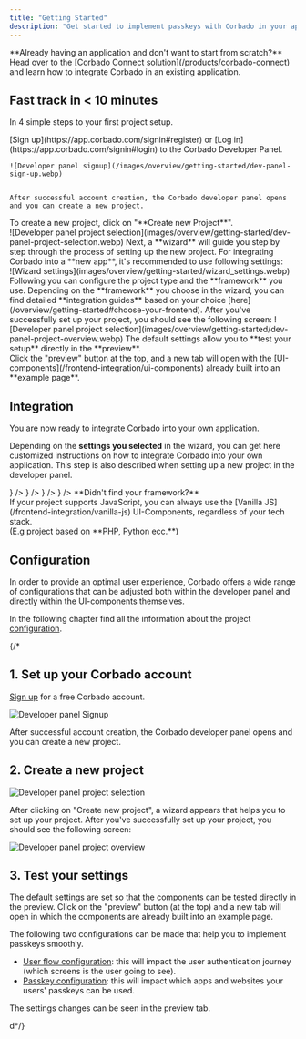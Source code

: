 ```yaml
---
title: "Getting Started"
description: "Get started to implement passkeys with Corbado in your application by following these steps."
---
```


<Note>
    **Already having an application and don't want to start from scratch?** <br />Head over to the [Corbado Connect solution](/products/corbado-connect) and learn how to integrate Corbado in an existing application.
</Note>



## Fast track in &lt; 10 minutes

In 4 simple steps to your first project setup.

<Steps>
  <Step title="Sign up to Corbado">
    [Sign up](https://app.corbado.com/signin#register) or [Log in](https://app.corbado.com/signin#login) to the Corbado Developer Panel. 
   
   
    ![Developer panel signup](/images/overview/getting-started/dev-panel-sign-up.webp)
    
    
    After successful account creation, the Corbado developer panel opens and you can create a new project.
    
  </Step>
  <Step title="Create a new project">
   To create a new project, click on "**Create new Project**". <br /> 
   ![Developer panel project selection](images/overview/getting-started/dev-panel-project-selection.webp)
   Next, a **wizard** will guide you step by step through the process of setting up the new project.
  </Step>
  <Step title="Set up the Project">
   For integrating Corbado into a **new app**, it's recommended to use following settings:<br/>
    ![Wizard settings](images/overview/getting-started/wizard_settings.webp)
   Following you can configure the project type and the **framework** you use. 
    <Note>
    Depending on the **framework** you choose in the wizard, you can find detailed **integration guides** based on your choice [here](/overview/getting-started#choose-your-frontend).
    </Note>
    After you've successfully set up your project, you should see the following screen:
    ![Developer panel project selection](images/overview/getting-started/dev-panel-project-overview.webp)
  </Step>
  <Step title="Test your setup">
    The default settings allow you to **test your setup** directly in the **preview**. <br/> 
    Click the "preview" button at the top, and a new tab will open with the [UI-components](/frontend-integration/ui-components) already built into an **example page**.

  </Step>
</Steps>



## Integration 

You are now ready to integrate Corbado into your own application.

Depending on the **settings you selected** in the wizard, you can get here customized instructions on how to integrate Corbado into your own application.
<Info>This step is also described when setting up a new project in the developer panel.</Info>

<CardGroup cols={3}>
    <Card title='React' icon='react' color='#5bd5fa' href='/frontend-integration/react' />
    <Card title='Vanilla JS' icon='js' color='#f6da23' href='/frontend-integration/vanilla-js' />
    <Card title='Flutter' href='/frontend-integration/flutter' icon={
        <svg xmlns="http://www.w3.org/2000/svg" className="icon icon-tabler icon-tabler-brand-flutter" width="1.5rem" height="1.5rem" viewBox="0 0 24 24" strokeWidth="1.5" stroke="#3ac6f5" fill="none" strokeLinecap="round" strokeLinejoin="round">
            <path stroke="none" d="M0 0h24v24H0z" fill="none"/>
            <path d="M7 14l-3 -3l8 -8h6z" />
            <path d="M14 21l-5 -5l5 -5h5l-5 5l5 5z" />
        </svg>} />
    <Card title='Vue.js' icon='vuejs' color='#37a974' href='/frontend-integration/vue-js' />
    <Card title='Angular' icon='angular' color="#d72b2e" href='/frontend-integration/angular' />
    <Card
        title='Next.js'
        href='/frontend-integration/next-js'
        icon={
            <svg
                xmlns='http://www.w3.org/2000/svg'
                className='icon icon-tabler icon-tabler-brand-nextjs'
                width='1.5rem'
                height='1.5rem'
                viewBox='0 0 24 24'
                strokeWidth='1.5'
                stroke='#fff'
                fill='#000'
                strokeLinecap='round'
                strokeLinejoin='round'>
                <path stroke='none' d='M0 0h24v24H0z' fill='none' />
                <path d='M9 15v-6l7.745 10.65a9 9 0 1 1 2.255 -1.993' />
                <path d='M15 12v-3' />
            </svg>
        }
    />
    <Card title='Nuxt.js' href='/frontend-integration/nuxt-js' icon={
        <svg xmlns="http://www.w3.org/2000/svg" className="icon icon-tabler icon-tabler-brand-nuxt" width="1.5rem" height="1.5rem" viewBox="0 0 24 24" strokeWidth="1.5" stroke="#08d87b" fill="none" strokeLinecap="round" strokeLinejoin="round">
            <path stroke="none" d="M0 0h24v24H0z" fill="none"/>
            <path d="M12.146 8.583l-1.3 -2.09a1.046 1.046 0 0 0 -1.786 .017l-5.91 9.908a1.046 1.046 0 0 0 .897 1.582h3.913" />
            <path d="M20.043 18c.743 0 1.201 -.843 .82 -1.505l-4.044 -7.013a.936 .936 0 0 0 -1.638 0l-4.043 7.013c-.382 .662 .076 1.505 .819 1.505h8.086z" />
        </svg>} />
    <Card title='Svelte' href='/frontend-integration/svelte' icon={
        <svg xmlns="http://www.w3.org/2000/svg" className="icon icon-tabler icon-tabler-brand-svelte" width="1.5rem" height="1.5rem" viewBox="0 0 24 24" strokeWidth="1.5" stroke="#f73400" fill="none" strokeLinecap="round" strokeLinejoin="round">
            <path stroke="none" d="M0 0h24v24H0z" fill="none"/>
            <path d="M15 8l-5 3l.821 -.495c1.86 -1.15 4.412 -.49 5.574 1.352a3.91 3.91 0 0 1 -1.264 5.42l-5.053 3.126c-1.86 1.151 -4.312 .591 -5.474 -1.251a3.91 3.91 0 0 1 1.263 -5.42l.26 -.16" />
            <path d="M8 17l5 -3l-.822 .496c-1.86 1.151 -4.411 .491 -5.574 -1.351a3.91 3.91 0 0 1 1.264 -5.42l5.054 -3.127c1.86 -1.15 4.311 -.59 5.474 1.252a3.91 3.91 0 0 1 -1.264 5.42l-.26 .16" />
        </svg>
    } />

</CardGroup>

<Note>
    **Didn't find your framework?**<br/> If your project supports JavaScript, you can always use the [Vanilla JS](/frontend-integration/vanilla-js) UI-Components, regardless of your tech stack.<br/>(E.g project based on **PHP, Python ecc.**)
</Note>

## Configuration

In order to provide an optimal user experience, Corbado offers a wide range of configurations that can be adjusted both within the developer panel and directly within the UI-components themselves.

In the following chapter find all the information about the project [configuration](/overview/configuration).

{/*

## 1. Set up your Corbado account

[Sign up](https://app.corbado.com/signin#register) for a free Corbado account.&#x20;

![Developer panel Signup](/images/overview/getting-started/dev-panel-sign-up-2.webp)

After successful account creation, the Corbado developer panel opens and you can create a new project.



## 2. Create a new project

![Developer panel project selection](/images/overview/getting-started/dev-panel-project-selection.webp)

After clicking on "Create new project", a wizard appears that helps you to set up your project. After you've successfully set up your project, you should see the following screen:

![Developer panel project overview](/images/overview/getting-started/dev-panel-project-overview-2.webp)


## 3. Test your settings

The default settings are set so that the components can be tested directly in the preview. Click on the "preview" button (at the top) and a new tab will open in which the components are already built into an example page.

The following two configurations can be made that help you to implement passkeys smoothly.

- [User flow configuration](/overview/sign-up-and-login-with-passkeys/user-flow-configuration): this will impact the user authentication journey (which screens is the user going to see).
- [Passkey configuration](/overview/sign-up-and-login-with-passkeys/passkey-configuration): this will impact which apps and websites your users' passkeys can be used.

The settings changes can be seen in the preview tab. 


d*/}



